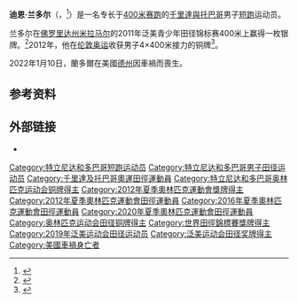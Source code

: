 {{Infobox sportsperson
| name = 迪恩·兰多尔<br>Deon Lendore
| image = Deon Lendore 2016.jpg
| imagesize = 150px
| caption = 在2016年世界室内锦标赛上的兰多尔
| nationality = {{TTO}}
| sport = [[短跑|短跑]]
| event  = [[400米賽跑|400米賽跑]]
| birth_date = {{Birth date|1992|10|28|df=y}}
| birth_place = {{TTO}}[[阿里馬|阿里馬]]
| death_date = {{Death date and age|2022|1|10|1992|10|28|df=y}}
| death_place = {{USA}}[[德克薩斯州|德克薩斯州]]
| height= 1.90 m
| weight= 78 kg
| education = [[德克薩斯農工大學|德克薩斯農工大學]]
| pb = 
'''400公尺'''：44.36秒
| medaltemplates = 
{{Medal|Competition|[[奧林匹克運動會|奧林匹克運動會]]}}
{{Medal|Bronze|[[2012年夏季奧林匹克運動會|2012 倫敦]]|[[2012年夏季奧林匹克運動會田徑男子4×400公尺接力賽|4×400公尺接力]]}}
{{Medal|Competition|[[世界田徑錦標賽|世界田徑錦標賽]]}}
{{Medal|Silver|[[2015年世界田徑錦標賽|2015 北京]]|4×400公尺接力}}
{{Medal|Competition|[[世界室內田徑錦標賽|世界室內田徑錦標賽]]}}
{{Medal|Bronze|[[2018年世界室內田徑錦標賽|2018 伯明罕]]|400公尺}}
{{Medal|Bronze|[[2016年世界室內田徑錦標賽|2016 波特蘭]]|400公尺}}
{{MedalBronze|[[2016年世界室內田徑錦標賽|2016 波特蘭]]|4×400公尺接力}}
{{MedalCompetition|[[泛美運動會|泛美運動會]]}}
{{Medal|Bronze|{{le|2019 利馬|Athletics at the 2019 Pan American Games}}|4×400公尺接力}}
{{Medal|Competition|{{le|中美洲和加勒比錦標賽|Central American and Caribbean Championships in Athletics}}}}
{{Medal|Silver|{{le|2011 馬亞圭斯|2011 Central American and Caribbean Championships in Athletics}}|4×400公尺接力}}
{{Medal|Competition|{{le|泛美青少年錦標賽|Pan American Junior Athletics Championships}}}}
{{Medal|Silver|{{le|2009 西班牙港|2009 Pan American Junior Athletics Championships}}|4×400公尺接力}}
{{Medal|Silver|{{le|2011 米拉馬爾|2011 Pan American Junior Athletics Championships}}|400公尺}}
{{Medal|Silver|{{le|2011 米拉馬爾|2011 Pan American Junior Athletics Championships}}|4×400公尺接力}}
}}

'''迪恩·兰多尔'''（{{lang-en|Deon Lendore}}，{{bd|1992年|10月28日|2022年|1月10日|catIdx=Lendore}}<ref name=CNN>{{cite news| url=https://edition.cnn.com/2022/01/12/sport/deon-lendore-death-athletics-spt-intl/index.html| title=Olympic medalist Deon Lendore dies aged 29| work=[[CNN|CNN]]| date=2022-01-12| accessdate=2022-01-13}}</ref>）是一名专长于[[400米赛跑|400米赛跑]]的[[千里達與托巴哥|千里達與托巴哥]]男子[[短跑|短跑]]运动员。

兰多尔在[[佛罗里达州|佛罗里达州]][[米拉马尔_(佛罗里达州)|米拉马尔]]的2011年泛美青少年田径锦标赛400米上赢得一枚银牌。<ref>{{cite news |url=http://www.newsday.co.tt/sport/0,144398.html |title=Ahye sprints to gold at Pan Am |date=2011-07-24 |work=Trinidad and Tobago Newsday |archiveurl=https://web.archive.org/web/20120531154013/http://www.newsday.co.tt/sport/0,144398.html |archivedate=2012-05-31 |accessdate=2020-09-12 |dead-url=no }}</ref>2012年，他在[[2012年夏季奥林匹克运动会|伦敦奥运]]收获男子4×400米接力的铜牌<ref>{{cite web|url=https://www.sports-reference.com/olympics/athletes/le/deon-lendore-1.html|title=Deon Lendore|work=Sport Reference|accessdate=2020-09-12|archiveurl=https://web.archive.org/web/20200417142642/https://www.sports-reference.com/olympics/athletes/le/deon-lendore-1.html|archivedate=2020-04-17}}</ref>。

2022年1月10日，蘭多爾在美國[[德克薩斯州|德州]]因車禍而喪生。

==参考资料==
{{Reflist}}

==外部链接==
*{{Iaaf name|id=249316}}

{{Authority control}}

{{DEFAULTSORT:Lendore, Deon}}
[[Category:特立尼达和多巴哥短跑运动员|Category:特立尼达和多巴哥短跑运动员]]
[[Category:特立尼达和多巴哥男子田径运动员|Category:特立尼达和多巴哥男子田径运动员]]
[[Category:千里達及托巴哥奧運田徑運動員|Category:千里達及托巴哥奧運田徑運動員]]
[[Category:特立尼达和多巴哥奥林匹克运动会铜牌得主|Category:特立尼达和多巴哥奥林匹克运动会铜牌得主]]
[[Category:2012年夏季奧林匹克運動會獎牌得主|Category:2012年夏季奧林匹克運動會獎牌得主]]
[[Category:2012年夏季奧林匹克運動會田徑運動員|Category:2012年夏季奧林匹克運動會田徑運動員]]
[[Category:2016年夏季奧林匹克運動會田徑運動員|Category:2016年夏季奧林匹克運動會田徑運動員]]
[[Category:2020年夏季奧林匹克運動會田徑運動員|Category:2020年夏季奧林匹克運動會田徑運動員]]
[[Category:奥林匹克运动会田径铜牌得主|Category:奥林匹克运动会田径铜牌得主]]
[[Category:世界田徑錦標賽獎牌得主|Category:世界田徑錦標賽獎牌得主]]
[[Category:2019年泛美运动会田径运动员|Category:2019年泛美运动会田径运动员]]
[[Category:泛美运动会田径奖牌得主|Category:泛美运动会田径奖牌得主]]
[[Category:美國車禍身亡者|Category:美國車禍身亡者]]